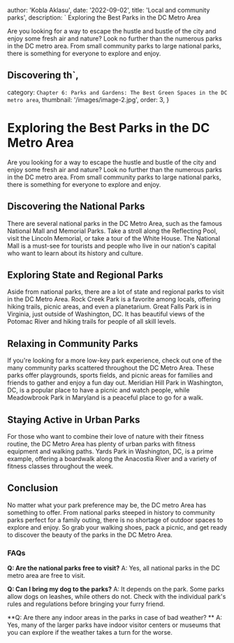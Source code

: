 
  author: 'Kobla Aklasu',
  date: '2022-09-02',
  title: 'Local and community parks',
  description: ` Exploring the Best Parks in the DC Metro Area

Are you looking for a way to escape the hustle and bustle of the city and enjoy some fresh air and nature? Look no further than the numerous parks in the DC metro area. From small community parks to large national parks, there is something for everyone to explore and enjoy. 

## Discovering th`,
  category: `Chapter 6: Parks and Gardens: The Best Green Spaces in the DC metro area`,
  thumbnail: '/images/image-2.jpg',
  order: 3,
}

        

# Exploring the Best Parks in the DC Metro Area

Are you looking for a way to escape the hustle and bustle of the city and enjoy some fresh air and nature? Look no further than the numerous parks in the DC metro area. From small community parks to large national parks, there is something for everyone to explore and enjoy. 

## Discovering the National Parks

There are several national parks in the DC Metro Area, such as the famous National Mall and Memorial Parks. Take a stroll along the Reflecting Pool, visit the Lincoln Memorial, or take a tour of the White House. The National Mall is a must-see for tourists and people who live in our nation's capital who want to learn about its history and culture. 

## Exploring State and Regional Parks

Aside from national parks, there are a lot of state and regional parks to visit in the DC Metro Area. Rock Creek Park is a favorite among locals, offering hiking trails, picnic areas, and even a planetarium. Great Falls Park is in Virginia, just outside of Washington, DC. It has beautiful views of the Potomac River and hiking trails for people of all skill levels. 

## Relaxing in Community Parks

If you're looking for a more low-key park experience, check out one of the many community parks scattered throughout the DC Metro Area. These parks offer playgrounds, sports fields, and picnic areas for families and friends to gather and enjoy a fun day out. Meridian Hill Park in Washington, DC, is a popular place to have a picnic and watch people, while Meadowbrook Park in Maryland is a peaceful place to go for a walk. 

## Staying Active in Urban Parks

For those who want to combine their love of nature with their fitness routine, the DC Metro Area has plenty of urban parks with fitness equipment and walking paths. Yards Park in Washington, DC, is a prime example, offering a boardwalk along the Anacostia River and a variety of fitness classes throughout the week. 

## Conclusion

No matter what your park preference may be, the DC metro Area has something to offer. From national parks steeped in history to community parks perfect for a family outing, there is no shortage of outdoor spaces to explore and enjoy. So grab your walking shoes, pack a picnic, and get ready to discover the beauty of the parks in the DC Metro Area. 

### FAQs

**Q: Are the national parks free to visit?**
A: Yes, all national parks in the DC metro area are free to visit. 

**Q: Can I bring my dog to the parks?**
A: It depends on the park. Some parks allow dogs on leashes, while others do not. Check with the individual park's rules and regulations before bringing your furry friend. 

**Q: Are there any indoor areas in the parks in case of bad weather?  **
A: Yes, many of the larger parks have indoor visitor centers or museums that you can explore if the weather takes a turn for the worse.


        
